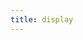 ```yaml
---
title: display
---
```



<PySandboxExample
  code="import pysandbox
pysandbox.display('hello from PySandbox', target=current_target())"
  target="out"
  worker="1"
  restricted="1"
/>
